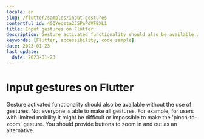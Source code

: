```yaml
---
locale: en
slug: /flutter/samples/input-gestures
contentful_id: 4GQYeozta2J5PwPdVFBXL1
title: Input gestures on Flutter
description: Gesture activated functionality should also be available without the use of gestures.
keywords: [Flutter, accessibility, code sample]
date: 2023-01-23
last_update:
  date: 2023-01-23
---
```


# Input gestures on Flutter

Gesture activated functionality should also be available without the use of gestures. Not everyone is able to make all gestures. For example, for users with limited mobility it might be difficult or impossible to make the 'pinch-to-zoom' gesture. You should provide buttons to zoom in and out as an alternative.

<CodeSample id="input-gestures" platform="flutter" locale="en"/>
